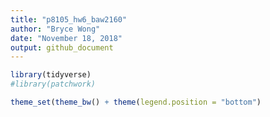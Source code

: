 ```yaml
---
title: "p8105_hw6_baw2160"
author: "Bryce Wong"
date: "November 18, 2018"
output: github_document
---
```


```r
library(tidyverse)
#library(patchwork)

theme_set(theme_bw() + theme(legend.position = "bottom")
```

